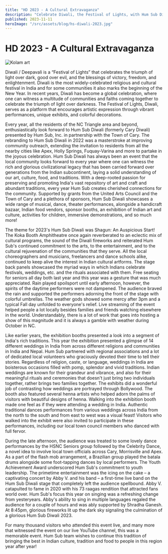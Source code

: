 ```yaml
---
title: "HD 2023 - A Cultural Extravaganza"
description: "Celebrate Diwali, the Festival of Lights, with Hum Sub Diwali (formerly Cary Diwali) at Koka Booth Amphitheatre! Experience Indian culture through music, dance, food, art, and more. This annual event unites communities from across the Triangle and beyond."
published: 2023-11-11
heroImage: "/src/assets/blog/hs-diwali-2023.jpg"
---
```


# HD 2023 - A Cultural Extravaganza
![Kolam art](/assets/blog/hs-diwali-2023.jpg)

Diwali / Deepavali is a “Festival of Lights” that celebrates the triumph of light over dark, good over evil, and the blessings of victory, freedom, and enlightenment. Diwali is the most widely-celebrated religious and cultural festival in India and for some communities it also marks the beginning of the New Year.  In recent years, Diwali has become a global celebration, where one can witness a multitude of communities and faiths coming together to celebrate the triumph of light over darkness. The Festival of Lights, Diwali, serves as a platform that encourages artistic expression through vibrant performances, unique exhibits, and colorful decorations.


Every year, all the residents of the NC Triangle area and beyond, enthusiastically look forward to Hum Sub Diwali (formerly Cary Diwali) presented by Hum Sub, Inc. in partnership with the Town of Cary.  The rebranding to Hum Sub Diwali in 2022 was a masterstroke at improving community outreach, extending the invitation to residents from all the nearby cities like Apex, Holly Springs, Fuquay-Varina and more to partake in the joyous celebration.  Hum Sub Diwali has always been an event that the local community looks forward to every year where one can witness the rich and glorious civilizational legacy that has been carried forward over generations from the Indian subcontinent, laying a solid understanding of our art, culture, food, and traditions.  With a deep-rooted passion for preserving and promoting India's vast repository of art and craft and abundant traditions, every year Hum Sub creates cherished connections for the community.  Supported by grants from the United Arts Council and the Town of Cary and a plethora of sponsors, Hum Sub Diwali showcases a wide range of musical, dance, theater performances, alongside a handicraft bazaar, Indian food vendors, sponsor booths, an exhibition of Indian art and culture, activities for children, immersive demonstrations, and so much more!

The theme for 2023's Hum Sub Diwali was Shagun: An Auspicious Start!  The Koka Booth Amphitheatre once again reverberated to an eclectic mix of cultural programs, the sound of the Diwali fireworks and reiterated Hum Sub's continued commitment to the arts, to the entertainment, and to the cultural rejuvenation of the communities that they serve. All the local choreographers and musicians, freelancers and dance schools alike, continued to keep alive the interest in Indian cultural artforms. The stage back panels showcased the myriad ways in which Indians celebrate festivals, weddings, etc. and the rituals associated with them.  Free seating for seniors all day both last year and this year was a gesture that was much appreciated. Rain played spoilsport until early afternoon, however, the spirits of the daytime performers were not dampened. The audience braved the rain and supported the performers adorning the front of the stage with colorful umbrellas. The weather gods showed some mercy after 3pm and a typical Fall day unfolded to everyone's relief. Live streaming of the event helped people a lot locally besides families and friends watching elsewhere in the world. Understandably, there is a lot of work that goes into hosting a show of this magnitude and it is always a gamble with weather during October in NC.

Like earlier years, the exhibition booths presented a look into a segment of India's rich traditions. This year the exhibition presented a glimpse of 14 different weddings in India from across different religions and communities in India and Nepal.  Hum Sub partnered with regional associations and a lot of dedicated local volunteers who graciously devoted their time to tell their stories.  Regardless of religion, caste, or language, weddings in India are boisterous occasions filled with pomp, splendor and vivid traditions.  Indian weddings are known for their grandeur and vibrance, and also for their meaningful rituals and ceremonies that doesn't just bring two individuals together, rather brings two families together.  The exhibits did a wonderful job of contrasting how weddings are portrayed through Bollywood.  The booth also featured several henna artists who helped adorn the palms of visitors with beautiful designs of henna.  Walking into the exhibition booth made one feel as if they were attending a wedding in India.  Authentic traditional dances performances from various weddings across India from the north to the south and from east to west was a visual feast! Visitors who walked into the exhibit were also invited to participate in these performances, including our local town council members who danced with full fervor.


During the late afternoon, the audience was treated to some lovely dance performances by the HSNC Seniors group followed by the Celebrity Dance, a novel idea to involve local town officials across Cary, Morrisville and Apex.  As a part of the flash mob arrangement, a Brazilian group played the batala drums alongside some foot-tapping dances by local performers.  The Youth Achievement Award underscored Hum Sub's commitment to youth leadership.  The primetime entertainment was the icing on the cake – a captivating concert by Abby V. and his band – a first-time live band on the Hum Sub Diwali stage that completely left the audience spellbound.  Abby V. catapulted to fame in 2020 with his 73 raagas rendition that attracted fans world over.  Hum Sub's focus this year on singing was a refreshing change from yesteryears.  Abby's ability to sing in multiple languages regaled the audience for a couple of hours and was ably supported by Shradha Ganesh.  At 8:45pm, glorious fireworks lit up the dark sky signaling the culmination of a glorious Hum Sub Diwali 2023.

For many thousand visitors who attended this event live, and many more that witnessed the event on our live YouTube channel, this was a memorable event. Hum Sub team wishes to continue this tradition of bringing the best in Indian culture, tradition and food to people in this region year after year!